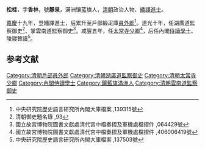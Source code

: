 '''松桂'''，字'''香林'''，號'''靜泉'''，满洲镶蓝旗人，[[清朝|清朝]]政治人物、[[繙譯進士|繙譯進士]]。

[[嘉慶|嘉慶]]十九年，登繙譯進士，后累升至戶部緞疋庫[[員外郎|員外郎]]<ref>中央研究院歷史語言研究所內閣大庫檔案 ,139315號</ref>。道光十年，任湖廣道監察御史<ref>清朝御史題名錄 ,93</ref>、掌雲南道監察御史<ref>國立故宮博物院圖書文獻處清代宮中檔奏摺及軍機處檔摺件 ,064429號</ref>。咸豐五年，任[[太常寺少卿|太常寺少卿]]<ref>國立故宮博物院圖書文獻處清代宮中檔奏摺及軍機處檔摺件 ,406006419號</ref>，后任內閣[[侍讀學士|侍讀學士]]、陵寢贊讀<ref>中央研究院歷史語言研究所內閣大庫檔案 ,137503號</ref>。

==参考文献==
{{reflist}}
{{清朝人物小作品}}
{{嘉慶十九年甲戌科繙譯進士金榜}}
[[Category:清朝戶部員外郎|Category:清朝戶部員外郎]]
[[Category:清朝湖廣道監察御史|Category:清朝湖廣道監察御史]]
[[Category:清朝太常寺少卿|Category:清朝太常寺少卿]]
[[Category:內閣侍讀學士|Category:內閣侍讀學士]]
[[Category:鑲藍旗滿洲人|Category:鑲藍旗滿洲人]]
[[Category:清朝雲南道監察御史|Category:清朝雲南道監察御史]]